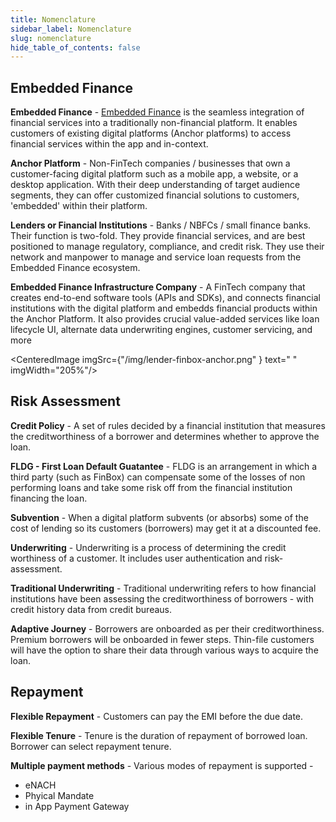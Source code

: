 ```yaml
---
title: Nomenclature
sidebar_label: Nomenclature
slug: nomenclature
hide_table_of_contents: false
---
```



## Embedded Finance


**Embedded Finance** - [Embedded Finance](https://finbox.in/blog/what-is-embedded-finance-and-how-it-will-change-fintech-in-india/) is the seamless integration of financial services into a traditionally non-financial platform. 
It enables customers of existing digital platforms (Anchor platforms) to access financial services within the app and in-context. 


**Anchor Platform** - Non-FinTech companies / businesses that own a customer-facing digital platform such as a mobile app, a website, or a desktop application. With their deep understanding of target audience segments, they can offer customized financial solutions to customers, 'embedded' within their platform.

**Lenders or Financial Institutions** - Banks / NBFCs / small finance banks. Their function is two-fold. They provide financial services, and are best positioned to manage regulatory, compliance, and credit risk. They use their network and manpower to manage and service loan requests from the Embedded Finance ecosystem.

**Embedded Finance Infrastructure Company** - A FinTech company that creates end-to-end software tools (APIs and SDKs), and connects financial institutions with the digital platform and embedds financial products within the Anchor Platform. It also provides crucial value-added services like loan lifecycle UI, alternate data underwriting engines, customer servicing, and more


<CenteredImage  imgSrc={"/img/lender-finbox-anchor.png" } text=" " imgWidth="205%"/>

## Risk Assessment 


**Credit Policy** - A set of rules decided by a financial institution that measures the creditworthiness of a borrower and determines whether to approve the loan. 

**FLDG - First Loan Default Guatantee** - FLDG is an arrangement in which a third party (such as FinBox) can compensate some of the losses of non performing loans and take some risk off from the financial institution financing the loan.

**Subvention** - When a digital platform subvents (or absorbs) some of the cost of lending so its customers (borrowers) may get it at a discounted fee.

**Underwriting** - Underwriting is a process of determining the credit worthiness of a customer. It includes user authentication and risk-assessment.

**Traditional Underwriting** - Traditional underwriting refers to how financial institutions have been assessing the creditworthiness of borrowers - with credit history data from credit bureaus.

**Adaptive Journey** - Borrowers are onboarded as per their creditworthiness. Premium borrowers will be onboarded in fewer steps. Thin-file customers will have the option to share their data through various ways to acquire the loan.

## Repayment

**Flexible Repayment** - Customers can pay the EMI before the due date.

**Flexible Tenure** - Tenure is the duration of repayment of borrowed loan. Borrower can select repayment tenure.

**Multiple payment methods** - Various modes of repayment is supported -
 * eNACH
 * Phyical Mandate
 * in App Payment Gateway

